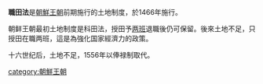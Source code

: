 {{unreferenced|time=2018-12-27T05:16:10+00:00}}
'''職田法'''是[[朝鮮王朝|朝鮮王朝]]前期施行的土地制度，於1466年施行。

朝鲜王朝最初土地制度是科田法，授田予[[两班|两班]]退職後仍可保留。後來土地不足，只授田在職两班，這是為強化国家經濟力的政策。

十六世纪后，土地不足，1556年以俸禄制取代。

[[category:朝鮮王朝|category:朝鮮王朝]]